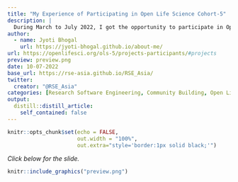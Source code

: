 ---
title: "My Experience of Participating in Open Life Science Cohort-5"
description: |
  During March to July 2022, I got the opportunity to participate in Open Life Science Cohort-5. In this duration, I worked on my project for enhancing the community of RSE Asia Association.
author:
  - name: Jyoti Bhogal
    url: https://jyoti-bhogal.github.io/about-me/
url: https://openlifesci.org/ols-5/projects-participants/#projects
preview: preview.png
date: 10-07-2022
base_url: https://rse-asia.github.io/RSE_Asia/
twitter:
  creator: "@RSE_Asia"
categories: [Research Software Engineering, Community Building, Open Life Science, Open Science, Experience Blog]
output:
  distill::distill_article:
    self_contained: false
---
  
  
```{r setup, include=FALSE}
knitr::opts_chunk$set(echo = FALSE,
                      out.width = "100%",
                      out.extra="style='border:1px solid black;'")
```

*Click below for the slide.*
  
<a href="`r rmarkdown::metadata$url`">
```{r}
knitr::include_graphics("preview.png")
```
</a>
